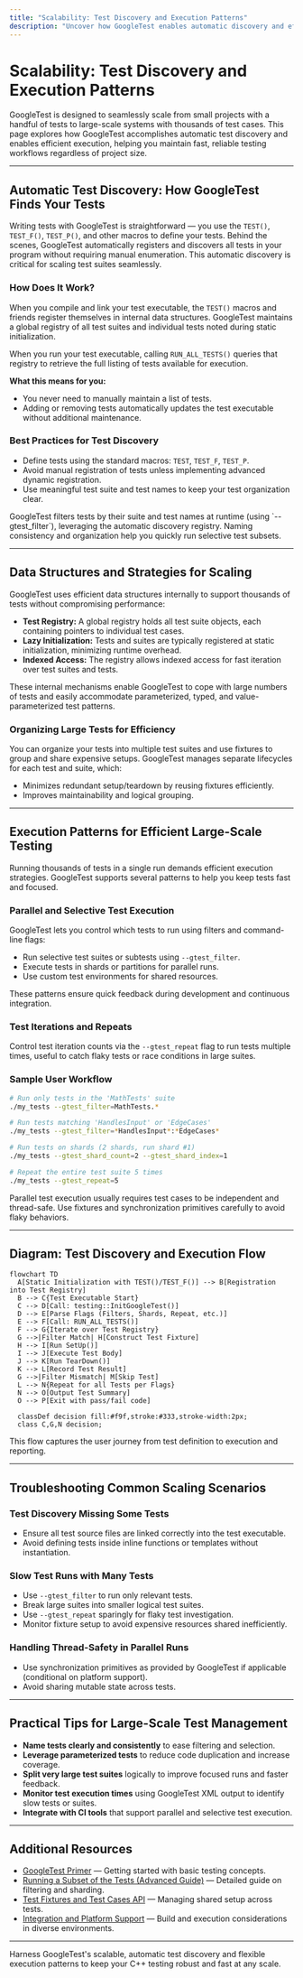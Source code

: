 ```yaml
---
title: "Scalability: Test Discovery and Execution Patterns"
description: "Uncover how GoogleTest enables automatic discovery and efficient execution of thousands of tests. Review data structures and strategies that make test scaling seamless, including patterns for parallel test execution and selective test runs."
---
```


# Scalability: Test Discovery and Execution Patterns

GoogleTest is designed to seamlessly scale from small projects with a handful of tests to large-scale systems with thousands of test cases. This page explores how GoogleTest accomplishes automatic test discovery and enables efficient execution, helping you maintain fast, reliable testing workflows regardless of project size.

---

## Automatic Test Discovery: How GoogleTest Finds Your Tests

Writing tests with GoogleTest is straightforward — you use the `TEST()`, `TEST_F()`, `TEST_P()`, and other macros to define your tests. Behind the scenes, GoogleTest automatically registers and discovers all tests in your program without requiring manual enumeration. This automatic discovery is critical for scaling test suites seamlessly.

### How Does It Work?

When you compile and link your test executable, the `TEST()` macros and friends register themselves in internal data structures. GoogleTest maintains a global registry of all test suites and individual tests noted during static initialization.

When you run your test executable, calling `RUN_ALL_TESTS()` queries that registry to retrieve the full listing of tests available for execution.

**What this means for you:**

- You never need to manually maintain a list of tests.
- Adding or removing tests automatically updates the test executable without additional maintenance.

### Best Practices for Test Discovery

- Define tests using the standard macros: `TEST`, `TEST_F`, `TEST_P`.
- Avoid manual registration of tests unless implementing advanced dynamic registration.
- Use meaningful test suite and test names to keep your test organization clear.

<Tip>
GoogleTest filters tests by their suite and test names at runtime (using `--gtest_filter`), leveraging the automatic discovery registry. Naming consistency and organization help you quickly run selective test subsets.
</Tip>

---

## Data Structures and Strategies for Scaling

GoogleTest uses efficient data structures internally to support thousands of tests without compromising performance:

- **Test Registry:** A global registry holds all test suite objects, each containing pointers to individual test cases.
- **Lazy Initialization:** Tests and suites are typically registered at static initialization, minimizing runtime overhead.
- **Indexed Access:** The registry allows indexed access for fast iteration over test suites and tests.

These internal mechanisms enable GoogleTest to cope with large numbers of tests and easily accommodate parameterized, typed, and value-parameterized test patterns.

### Organizing Large Tests for Efficiency

You can organize your tests into multiple test suites and use fixtures to group and share expensive setups. GoogleTest manages separate lifecycles for each test and suite, which:

- Minimizes redundant setup/teardown by reusing fixtures efficiently.
- Improves maintainability and logical grouping.

---

## Execution Patterns for Efficient Large-Scale Testing

Running thousands of tests in a single run demands efficient execution strategies. GoogleTest supports several patterns to help you keep tests fast and focused.

### Parallel and Selective Test Execution

GoogleTest lets you control which tests to run using filters and command-line flags:

- Run selective test suites or subtests using `--gtest_filter`.
- Execute tests in shards or partitions for parallel runs.
- Use custom test environments for shared resources.

These patterns ensure quick feedback during development and continuous integration.

### Test Iterations and Repeats

Control test iteration counts via the `--gtest_repeat` flag to run tests multiple times, useful to catch flaky tests or race conditions in large suites.

### Sample User Workflow

```bash
# Run only tests in the 'MathTests' suite
./my_tests --gtest_filter=MathTests.*

# Run tests matching 'HandlesInput' or 'EdgeCases'
./my_tests --gtest_filter=*HandlesInput*:*EdgeCases*

# Run tests on shards (2 shards, run shard #1)
./my_tests --gtest_shard_count=2 --gtest_shard_index=1

# Repeat the entire test suite 5 times
./my_tests --gtest_repeat=5
```

<Tip>
Parallel test execution usually requires test cases to be independent and thread-safe. Use fixtures and synchronization primitives carefully to avoid flaky behaviors.
</Tip>

---

## Diagram: Test Discovery and Execution Flow

```mermaid
flowchart TD
  A[Static Initialization with TEST()/TEST_F()] --> B[Registration into Test Registry]
  B --> C{Test Executable Start}
  C --> D[Call: testing::InitGoogleTest()]
  D --> E[Parse Flags (Filters, Shards, Repeat, etc.)]
  E --> F[Call: RUN_ALL_TESTS()]
  F --> G{Iterate over Test Registry}
  G -->|Filter Match| H[Construct Test Fixture]
  H --> I[Run SetUp()]
  I --> J[Execute Test Body]
  J --> K[Run TearDown()]
  K --> L[Record Test Result]
  G -->|Filter Mismatch| M[Skip Test]
  L --> N{Repeat for all Tests per Flags}
  N --> O[Output Test Summary]
  O --> P[Exit with pass/fail code]

  classDef decision fill:#f9f,stroke:#333,stroke-width:2px;
  class C,G,N decision;
```

This flow captures the user journey from test definition to execution and reporting.

---

## Troubleshooting Common Scaling Scenarios

### Test Discovery Missing Some Tests

- Ensure all test source files are linked correctly into the test executable.
- Avoid defining tests inside inline functions or templates without instantiation.

### Slow Test Runs with Many Tests

- Use `--gtest_filter` to run only relevant tests.
- Break large suites into smaller logical test suites.
- Use `--gtest_repeat` sparingly for flaky test investigation.
- Monitor fixture setup to avoid expensive resources shared inefficiently.

### Handling Thread-Safety in Parallel Runs

- Use synchronization primitives as provided by GoogleTest if applicable (conditional on platform support).
- Avoid sharing mutable state across tests.

---

## Practical Tips for Large-Scale Test Management

- **Name tests clearly and consistently** to ease filtering and selection.
- **Leverage parameterized tests** to reduce code duplication and increase coverage.
- **Split very large test suites** logically to improve focused runs and faster feedback.
- **Monitor test execution times** using GoogleTest XML output to identify slow tests or suites.
- **Integrate with CI tools** that support parallel and selective test execution.

---

## Additional Resources

- [GoogleTest Primer](https://github.com/google/googletest/blob/main/docs/primer.md) — Getting started with basic testing concepts.
- [Running a Subset of the Tests (Advanced Guide)](https://github.com/google/googletest/blob/main/docs/advanced.md#running-a-subset-of-the-tests) — Detailed guide on filtering and sharding.
- [Test Fixtures and Test Cases API](https://github.com/google/googletest/blob/main/docs/api-reference/core-testing-api/test-fixtures-api.md) — Managing shared setup across tests.
- [Integration and Platform Support](https://github.com/google/googletest/blob/main/overview/features-integration/integration-and-platforms.md) — Build and execution considerations in diverse environments.

---

Harness GoogleTest's scalable, automatic test discovery and flexible execution patterns to keep your C++ testing robust and fast at any scale.